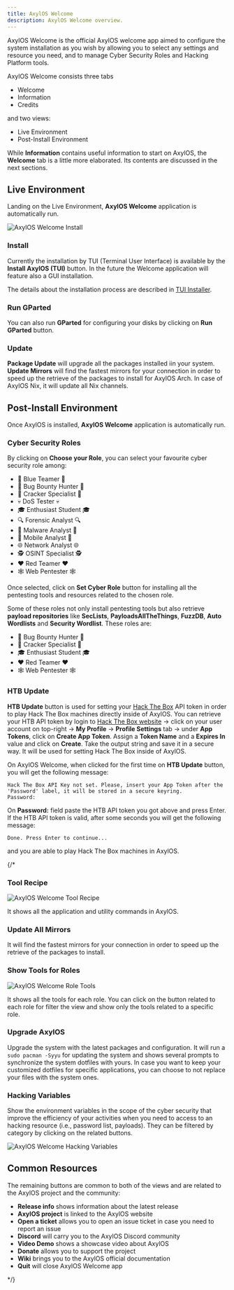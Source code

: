 ```yaml
---
title: AxylOS Welcome
description: AxylOS Welcome overview.
---
```


AxylOS Welcome is the official AxylOS welcome app aimed to configure the system installation as you wish by allowing you to select any settings and resource you need, and to manage Cyber Security Roles and Hacking Platform tools.

AxylOS Welcome consists three tabs
* Welcome
* Information
* Credits

and two views:
* Live Environment
* Post-Install Environment

While **Information** contains useful information to start on AxylOS, the **Welcome** tab is a little more elaborated. Its contents are discussed in the next sections.

## Live Environment

Landing on the Live Environment, **AxylOS Welcome** application is automatically run.

![AxylOS Welcome Install](@assets/images/AxylOS-welcome-install.png)

### Install

Currently the installation by TUI (Terminal User Interface) is available by the **Install AxylOS (TUI)** button. In the future the Welcome application will feature also a GUI installation.

The details about the installation process are described in [TUI Installer](/en/installation/aegis-tui/).

### Run GParted

You can also run **GParted** for configuring your disks by clicking on **Run GParted** button.

### Update

**Package Update** will upgrade all the packages installed iin your system. **Update Mirrors** will find the fastest mirrors for your connection in order to speed up the retrieve of the packages to install for AxylOS Arch. In case of AxylOS Nix, it will update all Nix channels.

## Post-Install Environment

Once AxylOS is installed, **AxylOS Welcome** application is automatically run.


### Cyber Security Roles

By clicking on **Choose your Role**, you can select your favourite cyber security role among:
* 💙 Blue Teamer 💙
* 🐞 Bug Bounty Hunter 🐞
* 🍘 Cracker Specialist 🍘
* 💀 DoS Tester 💀
* 🎓 Enthusiast Student 🎓
* 🔍 Forensic Analyst 🔍
* 🦠 Malware Analyst 🦠
* 📱 Mobile Analyst 📱
* 🌐 Network Analyst 🌐
* 🕵️ OSINT Specialist 🕵️
* ❤️ Red Teamer ❤️
* 🕸️ Web Pentester 🕸️

Once selected, click on **Set Cyber Role** button for installing all the pentesting tools and resources related to the chosen role.

Some of these roles not only install pentesting tools but also retrieve **payload repositories** like **SecLists**, **PayloadsAllTheThings**, **FuzzDB**, **Auto Wordlists** and **Security Wordlist**. These roles are:
* 🐞 Bug Bounty Hunter 🐞
* 🍘 Cracker Specialist 🍘
* 🎓 Enthusiast Student 🎓
* ❤️ Red Teamer ❤️
* 🕸️ Web Pentester 🕸️

### HTB Update

**HTB Update** button is used for setting your [Hack The Box](https://www.hackthebox.com/) API token in order to play Hack The Box machines directly inside of AxylOS.
You can retrieve your HTB API token by login to [Hack The Box website](https://app.hackthebox.com/) -> click on your user account on top-right -> **My Profile** -> **Profile Settings** tab -> under **App Tokens**, click on **Create App Token**. Assign a **Token Name** and a **Expires In** value and click on **Create**. Take the output string and save it in a secure way. It will be used for setting Hack The Box inside of AxylOS.

On AxylOS Welcome, when clicked for the first time on **HTB Update** button, you will get the following message:
```
Hack The Box API Key not set. Please, insert your App Token after the 'Password' label, it will be stored in a secure keyring.
Password:
```
On **Password:** field paste the HTB API token you got above and press Enter. If the HTB API token is valid, after some seconds you will get the following message:
```
Done. Press Enter to continue...
```
and you are able to play Hack The Box machines in AxylOS.

{/*

### Tool Recipe

![AxylOS Welcome Tool Recipe](@assets/images/AxylOS-welcome-toolrecipe.png)

It shows all the application and utility commands in AxylOS.

### Update All Mirrors

It will find the fastest mirrors for your connection in order to speed up the retrieve of the packages to install.

### Show Tools for Roles

![AxylOS Welcome Role Tools](@assets/images/AxylOS-welcome-roletools.png)

It shows all the tools for each role. You can click on the button related to each role for filter the view and show only the tools related to a specific role.

### Upgrade AxylOS

Upgrade the system with the latest packages and configuration. It will run a `sudo pacman -Syyu` for updating the system and shows several prompts to synchronize the system dotfiles with yours. In case you want to keep your customized dotfiles for specific applications, you can choose to not replace your files with the system ones.

### Hacking Variables

Show the environment variables in the scope of the cyber security that improve the efficiency of your activities when you need to access to an hacking resource (i.e., password list, payloads). They can be filtered by category by clicking on the related buttons.

![AxylOS Welcome Hacking Variables](@assets/images/AxylOS-welcome-variables.png)

## Common Resources

The remaining buttons are common to both of the views and are related to the AxylOS project and the community:
* **Release info** shows information about the latest release
* **AxylOS project** is linked to the AxylOS website
* **Open a ticket** allows you to open an issue ticket in case you need to report an issue
* **Discord** will carry you to the AxylOS Discord community
* **Video Demo** shows a showcase video about AxylOS
* **Donate** allows you to support the project
* **Wiki** brings you to the AxylOS official documentation
* **Quit** will close AxylOS Welcome app

*/}

<ImageComponent />
